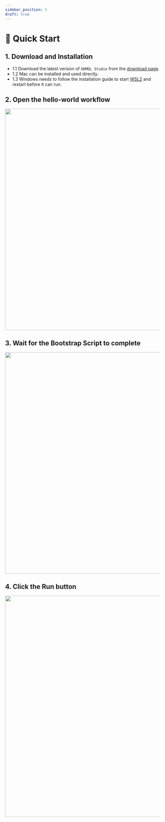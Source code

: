 ```yaml
---
sidebar_position: 1
draft: true
---
```



# 🚀 Quick Start

## 1. Download and Installation

- 1.1 Download the latest version of `OOMOL Studio` from the [download page](https://oomol.com/downloads).
- 1.2 Mac can be installed and used directly.
- 1.3 Windows needs to follow the installation guide to start [WSL2](https://www.youtube.com/watch?v=MrZolfGm8Zk) and restart before it can run.

## 2. Open the hello-world workflow

<img src={hello_world} width="720" />

## 3. Wait for the Bootstrap Script to complete

<img src={container_log} width="720" />

## 4. Click the Run button

<img src={run_btn} width="720" />